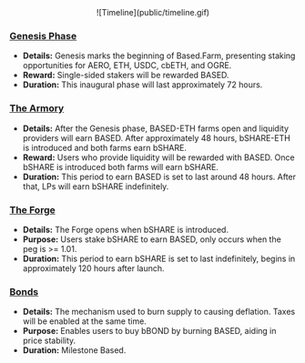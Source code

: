 <center>
![Timeline](public/timeline.gif)
</center>


### [Genesis Phase](http://docs.based.farm/Genesis)
- __**Details:**__ Genesis marks the beginning of Based.Farm, presenting staking opportunities for AERO, ETH, USDC, cbETH, and OGRE. 
- __**Reward:**__ Single-sided stakers will be rewarded BASED. 
- __**Duration:**__ This inaugural phase will last approximately 72 hours. 

### [The Armory](http://docs.based.farm/Armory)
- __**Details:**__ After the Genesis phase, BASED-ETH farms open and liquidity providers will earn BASED. After approximately 48 hours, bSHARE-ETH is introduced and both farms earn bSHARE. 
- __**Reward:**__ Users who provide liquidity will be rewarded with BASED. Once bSHARE is introduced both farms will earn bSHARE.
- __**Duration:**__ This period to earn BASED is set to last around 48 hours. After that, LPs will earn bSHARE indefinitely.

### [The Forge](http://docs.based.farm/Forge)
- __**Details:**__ The Forge opens when bSHARE is introduced.
- __**Purpose:**__ Users stake bSHARE to earn BASED, only occurs when the peg is >= 1.01.
- __**Duration:**__ This period to earn bSHARE is set to last indefinitely, begins in approximately 120 hours after launch.

### [Bonds](http://docs.based.farm/Bonds)
- __**Details:**__ The mechanism used to burn supply to causing deflation. Taxes will be enabled at the same time.
- __**Purpose:**__ Enables users to buy bBOND by burning BASED, aiding in price stability. 
- __**Duration:**__ Milestone Based.